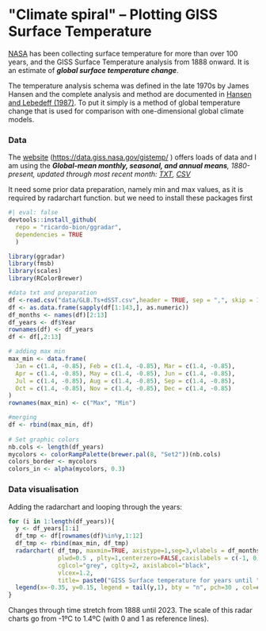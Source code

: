 # **\"Climate spiral\" -- Plotting GISS Surface Temperature**

[NASA](https://www.nasa.gov/) has been collecting surface temperature for more than over 100 years, and the GISS Surface Temperature analysis from 1888 onward. It is an estimate of ***global surface temperature change***.

The temperature analysis schema was defined in the late 1970s by James Hansen and the complete analysis and method are documented in [Hansen and Lebedeff (1987)](https://pubs.giss.nasa.gov/abs/ha00700d.html). To put it simply is a method of global temperature change that is used for comparison with one-dimensional global climate models.

### **Data**

The [website](https://data.giss.nasa.gov/gistemp/) (<https://data.giss.nasa.gov/gistemp/> ) offers loads of data and I am using the ***Global-mean monthly, seasonal, and annual means**, 1880-present, updated through most recent month: [TXT](https://data.giss.nasa.gov/gistemp/tabledata_v4/GLB.Ts+dSST.txt), [CSV](https://data.giss.nasa.gov/gistemp/tabledata_v4/GLB.Ts+dSST.csv)*

It need some prior data preparation, namely min and max values, as it is required by radarchart function. but we need to install these packages first

```r
#| eval: false
devtools::install_github(
  repo = "ricardo-bion/ggradar",
  dependencies = TRUE
  )
```


```r
library(ggradar)
library(fmsb)
library(scales)
library(RColorBrewer)
```


```r
#data txt and preparation
df <-read.csv("data/GLB.Ts+dSST.csv",header = TRUE, sep = ",", skip = 1, dec="." )[1:13]
df <- as.data.frame(sapply(df[1:143,], as.numeric))
df_months <- names(df)[2:13]
df_years <- df$Year
rownames(df) <- df_years
df <- df[,2:13]
```


```r
# adding max min
max_min <- data.frame(
  Jan = c(1.4, -0.85), Feb = c(1.4, -0.85), Mar = c(1.4, -0.85),
  Apr = c(1.4, -0.85), May = c(1.4, -0.85), Jun = c(1.4, -0.85),
  Jul = c(1.4, -0.85), Aug = c(1.4, -0.85), Sep = c(1.4, -0.85),
  Oct = c(1.4, -0.85), Nov = c(1.4, -0.85), Dec = c(1.4, -0.85)
)
rownames(max_min) <- c("Max", "Min")
```


```r
#merging
df <- rbind(max_min, df)
 
# Set graphic colors
nb.cols <- length(df_years)
mycolors <- colorRampPalette(brewer.pal(8, "Set2"))(nb.cols)
colors_border <- mycolors  
colors_in <- alpha(mycolors, 0.3) 
```


### **Data visualisation**

Adding the radarchart and looping through the years:
```r
for (i in 1:length(df_years)){
  y <- df_years[1:i]
  df_tmp <- df[rownames(df)%in%y,1:12]
  df_tmp <- rbind(max_min, df_tmp)
  radarchart( df_tmp, maxmin=TRUE, axistype=1,seg=3,vlabels = df_months,
              plwd=0.5 , plty=1,centerzero=FALSE,caxislabels = c(-1, 0, 1, 1.4),
              cglcol="grey", cglty=2, axislabcol="black",  
              vlcex=1.2,
              title= paste0("GISS Surface temperature for years until ", tail(y,1)) )  
  legend(x=-0.35, y=0.15, legend = tail(y,1), bty = "n", pch=30 , col=colors_in , text.col ="black", cex=1.3, pt.cex=3)
}
```


Changes through time stretch from 1888 until 2023. The scale of this radar charts go from -1ºC to 1.4ºC (with 0 and 1 as reference lines).
